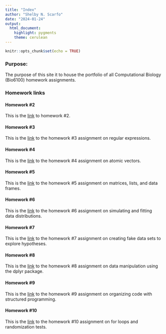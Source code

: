 ```yaml
---
title: "Index"
author: "Shelby N. Scarfo"
date: "2024-01-24"
output: 
  html_document: 
    highlight: pygments
    theme: cerulean
---
```


```r
knitr::opts_chunk$set(echo = TRUE)
```

### Purpose:

The purpose of this site it to house the portfolio of all Computational Biology (Bio6100) homework assignments.

### Homework links

#### Homework #2

This is the [link](Homework_02.html) to homework #2.


#### Homework #3

This is the [link](Homework_03.html) to the homework #3 assignment on regular expressions.

#### Homework #4

This is the [link](Homework_04.html) to the homework #4 assignment on atomic vectors.

#### Homework #5

This is the [link](Homework_05.html) to the homework #5 assignment on matrices, lists, and data frames.

#### Homework #6

This is the [link](Homework_06.html) to the homework #6 assignment on simulating and fitting data distributions.

#### Homework #7

This is the [link](Homework_07.html) to the homework #7 assignment on creating fake data sets to explore hypotheses. 

#### Homework #8

This is the [link](Homework_08.html) to the homework #8 assignment on data manipulation using the dplyr package.

#### Homework #9

This is the [link](Homework_09.html) to the homework #9 assignment on organizing code with structured programming.

#### Homework #10

This is the [link](Homework_10.html) to the homework #10 assignment on for loops and randomization tests.